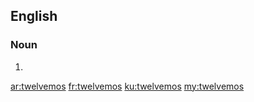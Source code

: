 ==English==

===Noun===
{{head|en|plural}}

# {{plural of|twelvemo|lang=en|nocat=1}}

[[ar:twelvemos]]
[[fr:twelvemos]]
[[ku:twelvemos]]
[[my:twelvemos]]